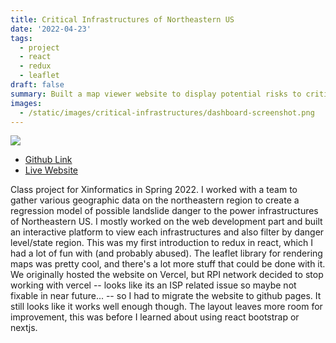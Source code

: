 ```yaml
---
title: Critical Infrastructures of Northeastern US
date: '2022-04-23'
tags: 
  - project
  - react
  - redux
  - leaflet
draft: false
summary: Built a map viewer website to display potential risks to critical infrastructures of Northeastern US
images:
  - /static/images/critical-infrastructures/dashboard-screenshot.png
---
```


![](/static/images/critical-infrastructures/dashboard-screenshot.png)

- [Github Link](https://github.com/AI-and-Blockchain/F22_Web_Spam_Cleanup)
- [Live Website](https://critical-infrastructures.github.io)

Class project for Xinformatics in Spring 2022.
I worked with a team to gather various geographic data on the northeastern region to create a regression model of possible landslide danger to the power infrastructures of Northeastern US.
I mostly worked on the web development part and built an interactive platform to view each infrastructures and also filter by danger level/state region.
This was my first introduction to redux in react, which I had a lot of fun with (and probably abused).
The leaflet library for rendering maps was pretty cool, and there's a lot more stuff that could be done with it.
We originally hosted the website on Vercel, but RPI network decided to stop working with vercel -- looks like its an ISP related issue so maybe not fixable in near future... -- so I had to migrate the website to github pages.
It still looks like it works well enough though.
The layout leaves more room for improvement, this was before I learned about using react bootstrap or nextjs.
